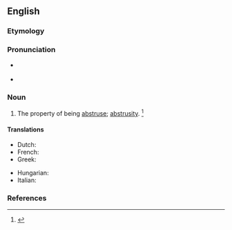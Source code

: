 ==English==

===Etymology===
{{suffix|en|abstruse|ness}}

===Pronunciation===
* {{a|RP}} {{IPA|en|/əbˈstɹuːs.nəs/}}
* {{a|US}} {{IPA|en|/æbˈstɹus.nəs/|/əbˈstɹus.nəs/}}

===Noun===
{{en-noun|~|new=1}}

# The property of being [[abstruse]]; [[abstrusity]]. {{defdate|First attested in the mid 17<sup>th</sup> century.}}<ref name=SOED>{{R:SOED5|page=10}}</ref>

====Translations====
{{trans-top|the property of being abstruse}}
* Dutch: {{t|nl|traag van begrip}}
* French: {{t|fr|dur de comprenure}}
* Greek: {{t+|el|ασάφεια|f}}
{{trans-mid}}
* Hungarian: {{t+|hu|homályosság}}
* Italian: {{t|it|astruseria|f}}
{{trans-bottom}}

===References===
<references/>